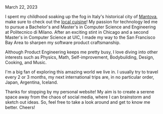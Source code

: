 
March 22, 2023

I spent my childhood soaking up the fog in Italy's historical city of [Mantova](https://en.wikipedia.org/wiki/Mantua "Mantova"), make sure to check out the [local cuisine](https://en.wikipedia.org/wiki/Cuisine_of_Mantua)! My passion for technology led me to pursue a Bachelor's and Master's in Computer Science and Engineering at Politecnico di Milano. After an exciting stint in Chicago and a second Master's in Computer Science at UIC, I made my way to the San Francisco Bay Area to sharpen my software product craftsmanship.

Although Product Engineering keeps me pretty busy, I love diving into other interests such as Physics, Math, Self-improvement, Bodybuilding, Design, Cooking, and Music.

I'm a big fan of exploring this amazing world we live in. I usually try to travel every 2 or 3 months, my next international trips are, in no particular order, Japan, Argentina, Iceland.

Thanks for stopping by my personal website! My aim is to create a serene space away from the chaos of social media, where I can brainstorm and sketch out ideas. So, feel free to take a look around and get to know me better. Cheers!
